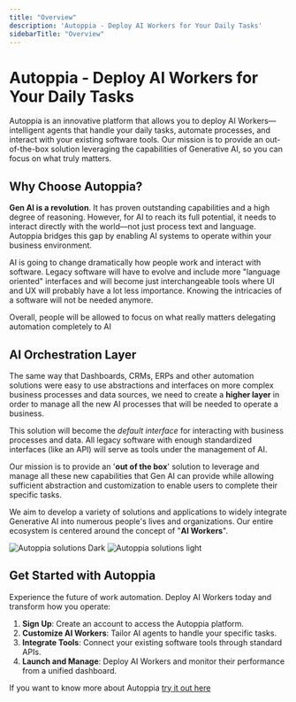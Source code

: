 ```yaml
---
title: "Overview"
description: 'Autoppia - Deploy AI Workers for Your Daily Tasks'
sidebarTitle: "Overview"
---
```


# Autoppia - Deploy AI Workers for Your Daily Tasks

Autoppia is an innovative platform that allows you to deploy AI Workers—intelligent agents that handle your daily tasks, automate processes, and interact with your existing software tools. Our mission is to provide an out-of-the-box solution leveraging the capabilities of Generative AI, so you can focus on what truly matters.

## Why Choose Autoppia?

**Gen AI is a revolution**. It has proven outstanding capabilities and a high degree of reasoning. However, for AI to reach its full potential, it needs to interact directly with the world—not just process text and language. Autoppia bridges this gap by enabling AI systems to operate within your business environment.

AI is going to change dramatically how people work and interact with software. Legacy software will have to evolve and include more "language oriented" interfaces and will become just interchangeable tools where UI and UX will probably have a lot less importance. Knowing the intricacies of a software will not be needed anymore. 

<Tip>Overall, people will be allowed to focus on what really matters delegating automation completely to AI</Tip>

## AI Orchestration Layer

The same way that Dashboards, CRMs, ERPs and other automation solutions were easy to use abstractions and interfaces on more complex business processes and data sources, we need to create a **higher layer** in order to manage all the new AI processes that will be needed to operate a business. 

This solution will become the *default interface* for interacting with business processes and data. All legacy software with enough standardized interfaces (like an API) will serve as tools under the management of AI. 

Our mission is to provide an '**out of the box**' solution to leverage and manage all these new capabilities that Gen AI can provide while allowing sufficient abstraction and customization to enable users to complete their specific tasks. 

We aim to develop a variety of solutions and applications to widely integrate Generative AI into numerous people's lives and organizations. Our entire ecosystem is centered around the concept of "**AI Workers**".

<Frame>
  <img
    className="hidden dark:block"
    src="/images/ecosystem.jpeg"
    alt="Autoppia solutions Dark"
  />
</Frame>
<Frame>
  <img
    className="block dark:hidden"
    src="/images/ecosystem.jpeg"
    alt="Autoppia solutions light"
  />
</Frame>

## Get Started with Autoppia

Experience the future of work automation. Deploy AI Workers today and transform how you operate:

1. **Sign Up**: Create an account to access the Autoppia platform.
2. **Customize AI Workers**: Tailor AI agents to handle your specific tasks.
3. **Integrate Tools**: Connect your existing software tools through standard APIs.
4. **Launch and Manage**: Deploy AI Workers and monitor their performance from a unified dashboard.

<Note>If you want to know more about Autoppia [try it out here](https://www.autoppia.com)</Note>